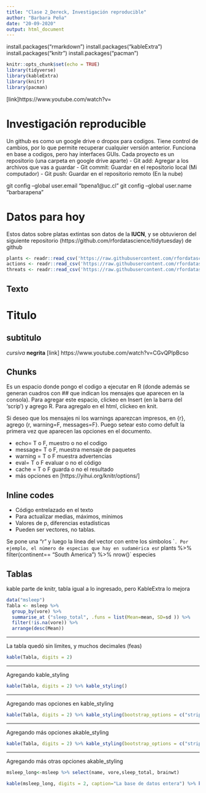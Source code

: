```yaml
---
title: "Clase 2_Dereck, Investigación reproducible"
author: "Barbara Peña"
date: "20-09-2020"
output: html_document
---
```



install.packages("rmarkdown")
install.packages("kableExtra")
install.packages("knitr")
install.packages("pacman")

```r
knitr::opts_chunk$set(echo = TRUE)
library(tidyverse)
library(kableExtra)
library(knitr)
library(pacman)
```

[link]https://www.youtube.com/watch?v=

# Investigación reproducible 

Un github es como un google drive o dropox para codigos. Tiene control de cambios, por lo que permite recuperar cualquier versión anterior. Funciona en base a codigos, pero hay interfaces GUIs. Cada proyecto es un repositorio (una carpeta en google drive aparte)
- Git add: Agregar a los archivos que vas a guardar
- Git commit: Guardar en el repositorio local (Mi computador)
- Git push: Guardar en el repositorio remoto (En la nube)


git config --global user.email "bpena1@uc.cl"
git config --global user.name "barbarapena"

# Datos para hoy
Estos datos sobre platas extintas son datos de la **IUCN**, y se obtuvieron del siguiente repositorio (https://github.com/rfordatascience/tidytuesday) de github
```r
plants <- readr::read_csv('https://raw.githubusercontent.com/rfordatascience/tidytuesday/master/data/2020/2020-08-18/plants.csv')
actions <- readr::read_csv('https://raw.githubusercontent.com/rfordatascience/tidytuesday/master/data/2020/2020-08-18/actions.csv')
threats <- readr::read_csv('https://raw.githubusercontent.com/rfordatascience/tidytuesday/master/data/2020/2020-08-18/threats.csv') 

```

## Texto

# Titulo
## subtitulo
*cursiva*
**negrita**
[link] https://www.youtube.com/watch?v=CGvQPlpBcso

## Chunks
Es un espacio donde pongo el codigo a ejecutar en R (donde además se generan cuadros con ## que indican los mensajes que aparecen en la consola). Para agregar este espacio, clickeo en Insert (en la barra del 'scrip') y agrego R. Para agregalo en el html, clickeo en knit. 

Si deseo que los mensajes ni los warnings aparezcan impresos, en {r}, agrego {r, warning=F, messages=F}.
Puego setear esto como defult la primera vez que aparecen las opciones en el documento. 

- echo= T o F, muestro o no el codigo
- message= T o F, muestra mensaje de paquetes
- warning = T o F muestra advertencias
- eval= T o F evaluar o no el código
- cache = T o F guarda o no el resultado
- más opciones en [https://yihui.org/knitr/options/]

## Inline codes
- Código entrelazado en el texto
- Para actualizar medias, máximos, mínimos
- Valores de p, diferencias estadísticas
- Pueden ser vectores, no tablas.

Se pone una "r" y luego la línea del vector con entre los simbolos ``.
Por ejemplo, el número de especias que hay en sudamérica es `r plants %>% filter(continent== "South America") %>% nrow()` especies 

## Tablas
kable parte de knitr, tabla igual a lo ingresado, pero KableExtra lo mejora



```r
data("msleep")
Tabla <- msleep %>%  
  group_by(vore) %>% 
  summarise_at ("sleep_total", .funs = list(Mean=mean, SD=sd )) %>%  
  filter(!is.na(vore)) %>% 
  arrange(desc(Mean))

```
_______________________________________________________________________
La tabla quedó sin limites, y muchos decimales (feas)

```r
kable(Tabla, digits = 2)
```
__________________________________________________________________________

Agregando kable_styling

```r
kable(Tabla, digits = 2) %>% kable_styling()
```
__________________________________________________________________________
Agregando mas opciones en kable_styling

```r
kable(Tabla, digits = 2) %>% kable_styling(bootstrap_options = c("striped", "hover", "condensed"))
```
___________________________________________________________________________
Agregando más opciones akable_styling
```r
kable(Tabla, digits = 2) %>% kable_styling(bootstrap_options = c("striped", "hover", "condensed"), full_width = F)
```
___________________________________________________________________________
Agregando más otras opciones akable_styling
```r
msleep_long<-msleep %>% select(name, vore,sleep_total, brainwt)

kable(msleep_long, digits = 2, caption="La base de datos entera") %>% kable_styling(bootstrap_options = c("striped", "hover", "condensed"), full_width = F) %>% scroll_box(width = "800px",height = "200px")
```




